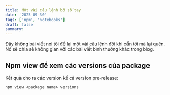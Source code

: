 ```yaml
---
title: Một vài câu lệnh bỏ sổ tay
date: '2025-09-30'
tags: ['npm', 'notebooks']
draft: false
summary:
---
```


Đây không bài viết nơi tôi để lại một vài câu lệnh đôi khi cần tới mà lại quên. Nó sẽ chia sẻ không gian với các bài viết bình thường khác trong blog.

## Npm view để xem các versions của package

Kết quả cho ra các version kể cả version pre-release:

```terminal
npm view <package name> versions
```
